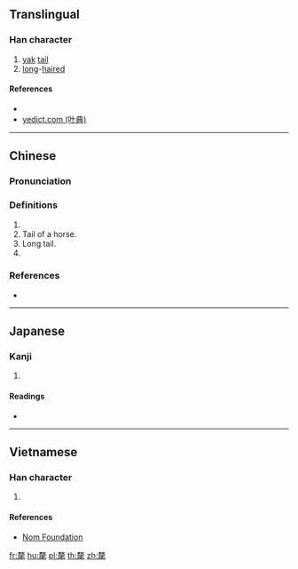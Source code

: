 {{also|牦|犛}}
==Translingual==

===Han character===
{{Han char|rn=82|rad=毛|as=11|sn=15|four=47714|canj=JKMHU|ids=⿸𠩺毛}}

# [[yak]] [[tail]]
# [[long]]-[[hair]]ed

====References====
* {{Han ref|kx=0595.460|dkj=16952|dj=0987.230|hdz=32004.070|uh=6C02|ud=27650|bh=E5F8|bd=58872}}
*[http://yedict.com/htm/6C/6C02.htm yedict.com (叶典)]

----

==Chinese==
{{zh-forms|s=牦}}

===Pronunciation===
{{zh-pron
|m=máo,lí
|c=moi4,lei4
|mc=y
|oc=y
|ma=
|cat=n,a
}}

===Definitions===
{{zh-hanzi}}

# {{zh-alt-form|犛}}
# Tail of a horse.
# Long tail.
# {{zh-alt-form|斄}}

===References===
* {{R:twedu|B01993}}

----

==Japanese==

===Kanji===
{{ja-kanji|grade=|rs=毛11}}

# {{defn|lang=ja|sort=毛11}}

====Readings====
* {{ja-readings|on=[[り]] (ri), [[ぼう]] (bō), [[もう]] (mō), [[らい]] (rai)|kun=}}

----

==Vietnamese==

===Han character===
{{vi-readings|rs=毛11| hanviet = [[li]], [[ly]], [[mao]]}}

# {{defn|lang=vi|sort=毛11}}

====References====
*[http://nomfoundation.org/common/nom_details.php?codepoint=6c02 Nom Foundation]

[[fr:氂]]
[[hu:氂]]
[[pl:氂]]
[[th:氂]]
[[zh:氂]]